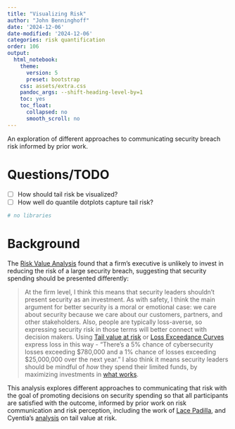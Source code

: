 ```yaml
---
title: "Visualizing Risk"
author: "John Benninghoff"
date: '2024-12-06'
date-modified: '2024-12-06'
categories: risk quantification
order: 106
output:
  html_notebook:
    theme:
      version: 5
      preset: bootstrap
    css: assets/extra.css
    pandoc_args: --shift-heading-level-by=1
    toc: yes
    toc_float:
      collapsed: no
      smooth_scroll: no
---
```


An exploration of different approaches to communicating security breach risk informed by prior work.

# Questions/TODO

- [ ] How should tail risk be visualized?
- [ ] How well do quantile dotplots capture tail risk?

```r
# no libraries
```

# Background

The [Risk Value Analysis](risk-value.Rmd) found that a firm's executive is unlikely to invest in
reducing the risk of a large security breach, suggesting that security spending should be presented
differently:

> At the firm level, I think this means that security leaders shouldn't present security as an
investment. As with safety, I think the main argument for better security is a moral or emotional
case: we care about security because we care about our customers, partners, and other stakeholders.
Also, people are typically loss-averse, so expressing security risk in those terms will better
connect with decision makers. Using
[Tail value at risk](https://en.wikipedia.org/wiki/Tail_value_at_risk) or
[Loss Exceedance Curves](https://www.cyentia.com/communicating-risk-loss-exceedance-curves/) express
loss in this way - "There's a 5% chance of cybersecurity losses exceeding \$780,000 and a 1% chance
of losses exceeding \$25,000,000 over the next year." I also think it means security leaders should
be mindful of *how* they spend their limited funds, by maximizing investments in
[what works](https://doi.org/10.1080/23738871.2024.2335461).

This analysis explores different approaches to communicating that risk with the goal of promoting
decisions on security spending so that all participants are satisfied with the outcome, informed by
prior work on risk communication and risk perception, including the work of
[Lace Padilla](http://www.lacepadilla.com), and Cyentia's
[analysis](https://www.youtube.com/watch?v=eiMBMsN_4j4) on tail value at risk.
